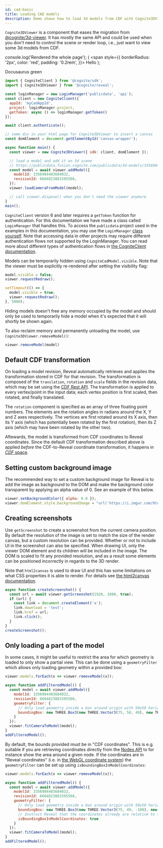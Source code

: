 ```yaml
---
id: cad-basic
title: Loading CAD models
description: Demo shows how to load 3d models from CDF with Cognite3DViewer.
---
```


`Cognite3DViewer` is a component that eases the migration from [@cognite/3d-viewer](https://www.npmjs.com/package/@cognite/3d-viewer).
It has mostly the same API and could be used when you don't need to control the scene or render loop,
i.e., just want to view some 3d models from CDF.


console.log('Rendered the whole page');
(
  <span
    style={{
      borderRadius: '2px',
      color: 'red',
      padding: '0.2rem',
    }}>
    Hello
  </span>
);

<Highlight>Docusaurus green</Highlight>

<DemoWrapper />

```jsx
import { CogniteClient } from '@cognite/sdk';
import { Cognite3DViewer } from '@cognite/reveal';

const loginManager = new LoginManager('publicdata', 'api');
const client = new CogniteClient({
  appId: 'myCadAppId',
  project: loginManager.project,
  getToken: async () => loginManager.getToken()
});

await client.authenticate();

// some div in your html page for Cognite3DViewer to insert a canvas
const domElement = document.getElementById('canvas-wrapper');

async function main() {
  const viewer = new Cognite3DViewer({ sdk: client, domElement });

  // load a model and add it on 3d scene
  // https://publicdata.fusion.cognite.com/publicdata/3d-models/3356984403684032/revisions/6664823881595566
  const model = await viewer.addModel({
    modelId: 3356984403684032,
    revisionId: 6664823881595566,
  });
  viewer.loadCameraFromModel(model);

  // call viewer.dispose() when you don't need the viewer anymore
}
main();
```

`CogniteClient` version 6 and later requires a `getToken` function for authentication.
For this documentation we have made a class called `LoginManager` that handles this. To
access the `publicdata` project used in the examples in this documentation, you may use the `LoginManager` [class yourself](https://github.com/cognitedata/reveal/blob/a722e6ef34e026be9fa88d90e97bcf94a6610432/documentation/docs/utils/LoginManager.ts). Note that
accessing data in other projects may require different authentication flows not supported by the LoginManager.
You can read more about different types of authentication flows in [the CogniteClient documentation](https://docs.cognite.com/dev/guides/sdk/js/authentication/).

Models can be temporarily hidden using `CogniteCadModel.visible`. Note that
the viewer must be explicitly re-rendered after setting the visibility flag:

```js runnable
model.visible = false;
viewer.requestRedraw();

setTimeout(() => {
  model.visible = true;
  viewer.requestRedraw();
}, 5000);
```

Hiding models doesn't free any memory occupied by the model and should only be used
to temporarily hide a model when it's expected that it will shortly be shown again.

To also reclaim memory and permanently unloading the model, use
`Cognite3DViewer.removeModel()`:

```js runnable
viewer.removeModel(model)
```

## Default CDF transformation

On loading a model revision, Reveal automatically retrieves and applies the transformation stored in CDF for that revision. The transformation is composed of the `translation`, `rotation` and `scale` fields in the revision data, which may be set using the [CDF Rest API](https://docs.cognite.com/api/v1/#tag/3D-Model-Revisions/operation/update3DRevisions). The transformation is applied to every vertex/point in the input data; each vertex position is first scaled, then rotated, and finally translated.

The `rotation` component is specified as an array of three floating point numbers. The elements are the rotation angles in radians around the X, Y and Z axes respectively. The vertices are first rotated around its X axis, then its Y axis (which has potentially been rotated by the first rotation), then its Z axis (which may have been rotated by the other two).

Aftewards, the model is transformed from CDF coordinates to Reveal coordinates. Since the default CDF transformation described above is applied _before_ the CDF-to-Reveal coordinate transformation, it happens in [_CDF_ space](/docs/#a-note-on-coordinate-systems).

## Setting custom background image

The recommended way to set a custom background image for Reveal is to add the image as background to the DOM and make the background color transparent by applying an alpha value of 0.
See an example of this below.

```js runnable
viewer.setBackgroundColor({ alpha: 0.0 });
viewer.domElement.style.backgroundImage = "url('https://i.imgur.com/8tcxHWh.jpeg')";
```

## Creating screenshots

Use `getScreenshot` to create a screenshot from the current camera position. By default the resolution of the image is set to match the size of the render canvas, but a custom resolution can be provided.
Whether or not to include UI in the screenshot can also be specified. When drawing UI, only the viewer DOM element and its children will be included in the image. The DOM is scaled to fit any provided resolution, 
and as a result some elements can be positioned incorrectly in regards to the 3D render. 

Note that `html2canvas` is used to draw UI and this has some limitations on what CSS properties it is able to render. For details see [the html2canvas documentation](https://html2canvas.hertzen.com/documentation).

```js runnable
async function createScreenshot() {
  const url = await viewer.getScreenshot(1920, 1080, true);
  if (url) {
    const link = document.createElement('a');
    link.download = 'test';
    link.href = url;
    link.click();
  }
}
createScreenshot();
```

## Only loading a part of the model

In some cases, it might be useful to restrict the area for which geometry is loaded to only show a partial
view. This can be done using a `geometryFilter` which allows only loading geometry within a provided box:

```js runnable
viewer.models.forEach(x => viewer.removeModel(x));

async function addFilteredModel() {
  const model = await viewer.addModel({
    modelId: 3356984403684032,
    revisionId: 6664823881595566,
    geometryFilter: {
      // Only load geometry inside a box around origin with 50x50 horizontal extent and 10 vertical extent.
      boundingBox: new THREE.Box3(new THREE.Vector3(75, 50, 49), new THREE.Vector3(125, 100, 59))
    }
  });
  viewer.fitCameraToModel(model);
}
addFilteredModel();
```

By default, the bounds provided must be in "CDF coordinates". This is e.g. suitable if you are retrieving coordinates
directly from the [Nodes API](https://docs.cognite.com/api/v1/#operation/get3DNodes) to for instance show the area
around a given node. If the coordinates are in "Reveal coordinates" (i.e. in
[the WebGL coordinate system](https://www.tutorialspoint.com/webgl/webgl_basics.htm)) the `geometryFilter` can be
set up using `isBoundingBoxInModelCoordinates`:

```js runnable
viewer.models.forEach(x => viewer.removeModel(x));

async function addFilteredModel() {
  const model = await viewer.addModel({
    modelId: 3356984403684032,
    revisionId: 6664823881595566,
    geometryFilter: {
      // Only load geometry inside a box around origin with 50x50 horizontal extent and 10 vertical extent.
      boundingBox: new THREE.Box3(new THREE.Vector3(75, 49, -100), new THREE.Vector3(125, 59, -50)),
      // Instruct Reveal that the coordinates already are relative to the coordinates of the model
      isBoundingBoxInModelCoordinates: true
    }
  });
  viewer.fitCameraToModel(model);
}
addFilteredModel();
```
